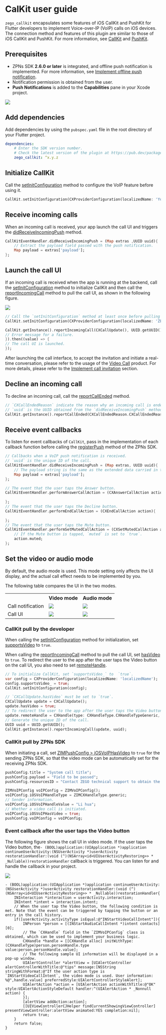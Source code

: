 # CalKit user guide


`zego_callkit` encapsulates some features of iOS CallKit and PushKit for Flutter developers to implement Voice-over-IP (VoIP) calls on iOS devices. The connection method and features of this plugin are similar to those of iOS CallKit and PushKit. For more information, see [CallKit](https://developer.apple.com/documentation/callkit?language=objc) and [PushKit](https://developer.apple.com/documentation/pushkit?language=objc).

## Prerequisites

- ZPNs SDK **2.6.0 or later** is integrated, and offline push notification is implemented. For more information, see [Implement offline push notification](./../Implement%20offline%20push%20notification.mdx).
- Notification permission is obtained from the user.
- **Push Notifications** is added to the **Capabilities** pane in your Xcode project.  
<Frame width="512" height="auto" caption=""><img src="https://doc-media.zego.im/sdk-doc/Pics/ZIM/offline_push_enable_pushNotification.png" /></Frame>

## Add dependencies

Add dependencies by using the `pubspec.yaml` file in the root directory of your Flutter project.

```yaml pubspec.yaml
dependencies:
    # Enter the SDK version number.
    # Check the latest version of the plugin at https://pub.dev/packages/zego_callkit and replace `x.y.z` with the version number.
    zego_callkit: ^x.y.z
```

## Initialize CallKit

Call the [setInitConfiguration](https://pub.dev/documentation/zego_callkit/latest/zego_callkit/CallKit/setInitConfiguration.html) method to configure the VoIP feature before using it.

```dart
CallKit.setInitConfiguration(CXProviderConfiguration(localizedName: 'Your App Name or others'));   
```

## Receive incoming calls

When an incoming call is received, your app launch the call UI and triggers the [didReceiveIncomingPush](https://pub.dev/documentation/zego_callkit/latest/zego_callkit/CallKitEventHandler/didReceiveIncomingPush.html) method.

```dart
CallKitEventHandler.didReceiveIncomingPush = (Map extras ,UUID uuid){
    // Extract the payload field passed with the push notification.
    Map payload = extras['payload'];
};
```

## Launch the call UI

If an incoming call is received when the app is running at the backend, call the [setInitConfiguration](https://pub.dev/documentation/zego_callkit/latest/zego_callkit/CallKit/setInitConfiguration.html) method to initialize CallKit and then call the [reportIncomingCall](https://pub.dev/documentation/zego_callkit/latest/zego_callkit/CallKit/reportIncomingCall.html) method to pull the call UI, as shown in the following figure.

<Frame width="256" height="auto" caption=""><img src="https://doc-media.zego.im/sdk-doc/Pics/ZIM/ZPNS/incoming_call.jpeg" /></Frame>

```dart
// Call the `setInitConfiguration` method at least once before pulling CallKit.
CallKit.setInitConfiguration(CXProviderConfiguration(localizedName: 'ZEGO'));

CallKit.getInstance().reportIncomingCall(CXCallUpdate(), UUID.getUUID()).catchError((onError){
// Error message for a failure.
}).then((value) => {
// The call UI is launched.
});
```

After launching the call interface, to accept the invitation and initiate a real-time conversation, please refer to the usage of the [Video Call](https://www.zegocloud.com/docs/video-call/overview?platform=flutter&language=dart) product. For more details, please refer to the [Implement call invitation](https://www.zegocloud.com/docs/video-call/implement-call-invitation?platform=flutter&language=dart#4_3) section.

## Decline an incoming call

To decline an incoming call, call the [reportCallEnded](https://pub.dev/documentation/zego_callkit/latest/zego_callkit/CallKit/reportCallEnded.html) method.

```dart
// `CXCallEndedReason` indicate the reason why an incoming call is ended. In the sample code, the call is declined by the caller.
// `uuid` is the UUID obtained from the `didReceiveIncomingPush` method or that passed by the `reportIncomingCall` method.
CallKit.getInstance().reportCallEnded(CXCallEndedReason.CXCallEndedReasonRemoteEnded, uuid);
```

## Receive event callbacks

To listen for event callbacks of `CallKit`, pass in the implementation of each callback function before calling the [registerPush](https://pub.dev/documentation/zego_zpns/2.5.0/zego_zpns/ZPNs/registerPush.html) method of the ZPNs SDK.

```dart
// Callbacks when a VoIP push notification is received.
// `uuid` is the unique ID of the call.
CallKitEventHandler.didReceiveIncomingPush = (Map extras, UUID uuid){
    // The payload string is the same as the extended data carried in the `ZIMPushConfig` class.
    Map payload = extras['payload'];
};

// The event that the user taps the Answer button.
CallKitEventHandler.performAnswerCallAction = (CXAnswerCallAction action){
  
};
// The event that the user taps the Decline button.
CallKitEventHandler.performEndCallAction = (CXEndCallAction action){
  
};
// The event that the user taps the Mute button.
CallKitEventHandler.performSetMutedCallAction = (CXSetMutedCallAction action){
    // If the Mute button is tapped, `muted` is set to `true`.
    action.muted;
};
```

## Set the video or audio mode

By default, the audio mode is used. This mode setting only affects the UI display, and the actual call effect needs to be implemented by you.

The following table compares the UI in the two modes.

<table>
<tbody><tr>
<th></th>
<th>Video mode</th>
<th>Audio mode</th>
</tr>
<tr>
<td>Call notification</td>
<td><Frame width="256" height="auto" caption=""><img src="https://doc-media.zego.im/sdk-doc/Pics/ZIM/ZPNS/video_mode.jpeg" /></Frame></td>
<td><Frame width="256" height="auto" caption=""><img src="https://doc-media.zego.im/sdk-doc/Pics/ZIM/ZPNS/voice_mode.jpeg" /></Frame></td>
</tr>
<tr>
<td>Call UI</td>
<td><Frame width="256" height="auto" caption=""><img src="https://doc-media.zego.im/sdk-doc/Pics/ZIM/ZPNS/video_call.jpeg" /></Frame></td>
<td><Frame width="256" height="auto" caption=""><img src="https://doc-media.zego.im/sdk-doc/Pics/ZIM/ZPNS/voice_call.jpeg" /></Frame></td>
</tr>
</tbody></table>

### CallKit pull by the developer

When calling the [setInitConfiguration](https://pub.dev/documentation/zego_callkit/latest/zego_callkit/CallKit/setInitConfiguration.html) method for initialization, set [supportsVideo](https://pub.dev/documentation/zego_callkit/latest/zego_callkit/CXProviderConfiguration/supportsVideo_.html) to `true`.

When calling the [reportIncomingCall](https://pub.dev/documentation/zego_callkit/latest/zego_callkit/CallKit/reportIncomingCall.html) method to pull the call UI, set [hasVideo](https://pub.dev/documentation/zego_callkit/latest/zego_callkit/CXCallUpdate/hasVideo.html) to `true`. To redirect the user to the app after the user taps the Video button on the call UI, you also need to set [remoteHandle](https://pub.dev/documentation/zego_callkit/1.0.0/zego_callkit/CXCallUpdate/remoteHandle.html).

```dart
// To initialize CallKit, set `supportsVideo_` to  `true`.
var config = CXProviderConfiguration(localizedName: 'localizedName');
config.supportsVideo_ = true;
CallKit.setInitConfiguration(config);

// `CXCallUpdate.hasVideo` must be set to `true`.
CXCallUpdate update = CXCallUpdate();
update.hasVideo = true;
// To redirect the user to the app after the user taps the Video button on the call UI, you also need to set `remoteHandle`.
update.remoteHandle = CXHandle(type: CXHandleType.CXHandleTypeGeneric, value: 'Caller information');
// Generate the unique ID of the call.
UUID uuid = UUID.getUUID();
CallKit.getInstance().reportIncomingCall(update, uuid);
```

### CallKit pull by ZPNs SDK

When initiating a call, set [ZIMPushConfig > iOSVoIPHasVideo](https://pub.dev/documentation/zego_zim/latest/zego_zim/ZIMVoIPConfig/iOSVoIPHasVideo.html) to `true` for the sending ZPNs SDK, so that the video mode can be automatically set for the receiving ZPNs SDK.

```dart
pushConfig.title = "System call title";
pushConfig.payload = "Field to be passed";
pushConfig.resourcesID = "Contact ZEGO technical support to obtain the value";

ZIMVoIPConfig voIPConfig = ZIMVoIPConfig();
voIPConfig.iOSVoIPHandleType = ZIMCXHandleType.generic;
// Sender information.
voIPConfig.iOSVoIPHandleValue = "Li hua";
// Whether a video call is initiated.
voIPConfig.iOSVoIPHasVideo = true;
pushConfig.voIPConfig = voIPConfig;
```

### Event callback after the user taps the Video button


The following figure shows the call UI in video mode. If the user taps the Video button, the`- (BOOL)application:(UIApplication *)application continueUserActivity:(NSUserActivity *)userActivity restorationHandler:(void (^)(NSArray<id<UIUserActivityRestoring>> * _Nullable))restorationHandler` callback is triggered. 
You can listen for and handle the callback in your project.

<Frame width="256" height="auto" caption=""><img src="https://doc-media.zego.im/sdk-doc/Pics/ZIM/ZPNS/video_call.jpeg" /></Frame>

```objc
- (BOOL)application:(UIApplication *)application continueUserActivity:(NSUserActivity *)userActivity restorationHandler:(void (^)(NSArray<id<UIUserActivityRestoring>> * _Nullable))restorationHandler{
    INInteraction *interaction = userActivity.interaction;
    INIntent *intent = interaction.intent;
    // When the user tap the Video button, the following condition is met. Note that the event can be triggered by tapping the button or an entry in the call history.
    if([userActivity.activityType isEqual:@"INStartVideoCallIntent"]){
        INPerson *person = [(INStartAudioCallIntent *)intent contacts][0];
        // The `CXHandle` field in the `ZIMVoIPConfig` class is obtained, which can be used to implement your business logic.
        CXHandle *handle = [[CXHandle alloc] initWithType:(CXHandleType)person.personHandle.type value:person.personHandle.value];
        // The following sample UI information will be displayed in a pop-up window.
        UIAlertController *alertView = [UIAlertController alertControllerWithTitle:@"tips" message:[NSString stringWithFormat:@"If the user action type is `INStartVideoCallIntent`, the video mode is used. User information: %@",handle.value] preferredStyle:UIAlertControllerStyleAlert];
        UIAlertAction *action = [UIAlertAction actionWithTitle:@"OK" style:UIAlertActionStyleDefault handler:^(UIAlertAction * _Nonnull action) {
        }];
        [alertView addAction:action];
        [[UIViewControllerCJHelper findCurrentShowingViewController] presentViewController:alertView animated:YES completion:nil];
        return true;
    }
    return false;
}
```
